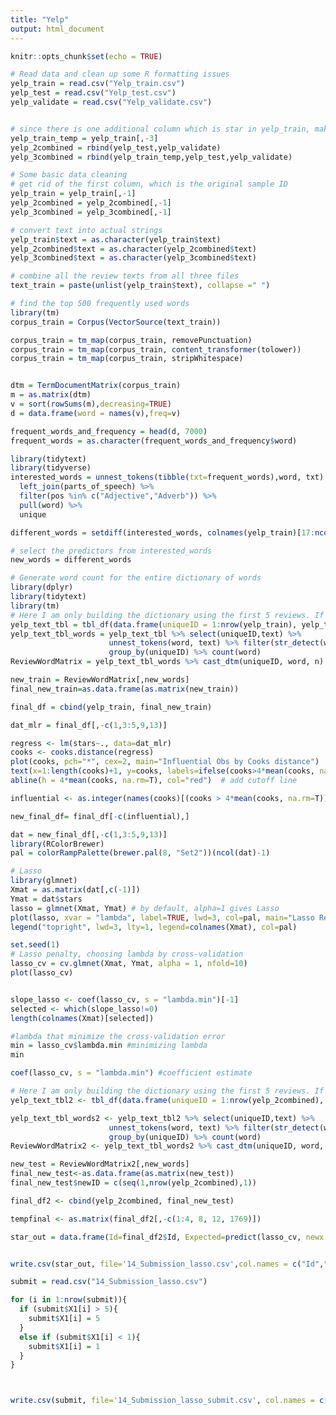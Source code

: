 ```yaml
---
title: "Yelp"
output: html_document
---
```


```r
knitr::opts_chunk$set(echo = TRUE)
```

```r
# Read data and clean up some R formatting issues
yelp_train = read.csv("Yelp_train.csv")
yelp_test = read.csv("Yelp_test.csv")
yelp_validate = read.csv("Yelp_validate.csv")


# since there is one additional column which is star in yelp_train, make a temporary file of it without column 3 which is the row of stars
yelp_train_temp = yelp_train[,-3]
yelp_2combined = rbind(yelp_test,yelp_validate)
yelp_3combined = rbind(yelp_train_temp,yelp_test,yelp_validate)
```


```r
# Some basic data cleaning
# get rid of the first column, which is the original sample ID
yelp_train = yelp_train[,-1]
yelp_2combined = yelp_2combined[,-1]
yelp_3combined = yelp_3combined[,-1]

```


```r
# convert text into actual strings
yelp_train$text = as.character(yelp_train$text)
yelp_2combined$text = as.character(yelp_2combined$text)
yelp_3combined$text = as.character(yelp_3combined$text)


```




```r
# combine all the review texts from all three files
text_train = paste(unlist(yelp_train$text), collapse =" ")

# find the top 500 frequently used words
library(tm)
corpus_train = Corpus(VectorSource(text_train))

corpus_train = tm_map(corpus_train, removePunctuation)
corpus_train = tm_map(corpus_train, content_transformer(tolower))
corpus_train = tm_map(corpus_train, stripWhitespace)


dtm = TermDocumentMatrix(corpus_train)
m = as.matrix(dtm)
v = sort(rowSums(m),decreasing=TRUE)
d = data.frame(word = names(v),freq=v)

frequent_words_and_frequency = head(d, 7000)
frequent_words = as.character(frequent_words_and_frequency$word)

```


```r
library(tidytext)
library(tidyverse)
interested_words = unnest_tokens(tibble(txt=frequent_words),word, txt) %>%
  left_join(parts_of_speech) %>%
  filter(pos %in% c("Adjective","Adverb")) %>%
  pull(word) %>%
  unique
```

```r
different_words = setdiff(interested_words, colnames(yelp_train)[17:ncol(yelp_train)])
```


```r
# select the predictors from interested_words
new_words = different_words
```


```r
# Generate word count for the entire dictionary of words
library(dplyr)
library(tidytext)
library(tm)
# Here I am only building the dictionary using the first 5 reviews. If you really want to do this for all the reviews, be prepared for the run time and the size of the dictionary
yelp_text_tbl = tbl_df(data.frame(uniqueID = 1:nrow(yelp_train), yelp_train))
yelp_text_tbl_words = yelp_text_tbl %>% select(uniqueID,text) %>%
                      unnest_tokens(word, text) %>% filter(str_detect(word,"^[a-z']+$")) %>%
                      group_by(uniqueID) %>% count(word) 
ReviewWordMatrix = yelp_text_tbl_words %>% cast_dtm(uniqueID, word, n)

```

```r
new_train = ReviewWordMatrix[,new_words]
final_new_train=as.data.frame(as.matrix(new_train))
```




```r
final_df = cbind(yelp_train, final_new_train)
```


```r
dat_mlr = final_df[,-c(1,3:5,9,13)]

regress <- lm(stars~., data=dat_mlr)
cooks <- cooks.distance(regress)
plot(cooks, pch="*", cex=2, main="Influential Obs by Cooks distance")  # plot cook's distance
text(x=1:length(cooks)+1, y=cooks, labels=ifelse(cooks>4*mean(cooks, na.rm=T),names(cooks),""), col="blue")  # add labels
abline(h = 4*mean(cooks, na.rm=T), col="red")  # add cutoff line

influential <- as.integer(names(cooks)[(cooks > 4*mean(cooks, na.rm=T))])  # influential row numbers

new_final_df= final_df[-c(influential),]
```

```r
dat = new_final_df[,-c(1,3:5,9,13)]
library(RColorBrewer)
pal = colorRampPalette(brewer.pal(8, "Set2"))(ncol(dat)-1)
```

```r
# Lasso
library(glmnet)
Xmat = as.matrix(dat[,c(-1)])
Ymat = dat$stars
lasso = glmnet(Xmat, Ymat) # by default, alpha=1 gives Lasso
plot(lasso, xvar = "lambda", label=TRUE, lwd=3, col=pal, main="Lasso Regression"); abline(h=0, lwd=1, lty=2, col="grey")
legend("topright", lwd=3, lty=1, legend=colnames(Xmat), col=pal)
```



```r
set.seed(1)
# Lasso penalty, choosing lambda by cross-validation
lasso_cv = cv.glmnet(Xmat, Ymat, alpha = 1, nfold=10)
plot(lasso_cv)


slope_lasso <- coef(lasso_cv, s = "lambda.min")[-1]
selected <- which(slope_lasso!=0)
length(colnames(Xmat)[selected])
```


```r
#lambda that minimize the cross-validation error
min = lasso_cv$lambda.min #minimizing lambda
min

coef(lasso_cv, s = "lambda.min") #coefficient estimate
```


```r
# Here I am only building the dictionary using the first 5 reviews. If you really want to do this for all the reviews, be prepared for the run time and the size of the dictionary
yelp_text_tbl2 <- tbl_df(data.frame(uniqueID = 1:nrow(yelp_2combined), yelp_2combined))

yelp_text_tbl_words2 <- yelp_text_tbl2 %>% select(uniqueID,text) %>%
                      unnest_tokens(word, text) %>% filter(str_detect(word,"^[a-z']+$")) %>%
                      group_by(uniqueID) %>% count(word) 
ReviewWordMatrix2 <- yelp_text_tbl_words2 %>% cast_dtm(uniqueID, word, n)
```

```r
new_test = ReviewWordMatrix2[,new_words]
final_new_test<-as.data.frame(as.matrix(new_test))
final_new_test$newID = c(seq(1,nrow(yelp_2combined),1))
```


```r
final_df2 <- cbind(yelp_2combined, final_new_test)

```



```r
tempfinal <- as.matrix(final_df2[,-c(1:4, 8, 12, 1769)])

```


```r
star_out = data.frame(Id=final_df2$Id, Expected=predict(lasso_cv, newx = tempfinal, s = "lambda.min"))


write.csv(star_out, file='14_Submission_lasso.csv',col.names = c("Id","Expected"), row.names=FALSE)

```

```r
submit = read.csv("14_Submission_lasso.csv")

for (i in 1:nrow(submit)){
  if (submit$X1[i] > 5){
    submit$X1[i] = 5
  }
  else if (submit$X1[i] < 1){
    submit$X1[i] = 1
  }
}



write.csv(submit, file='14_Submission_lasso_submit.csv', col.names = c("Id","Expected"),row.names=FALSE)

```


